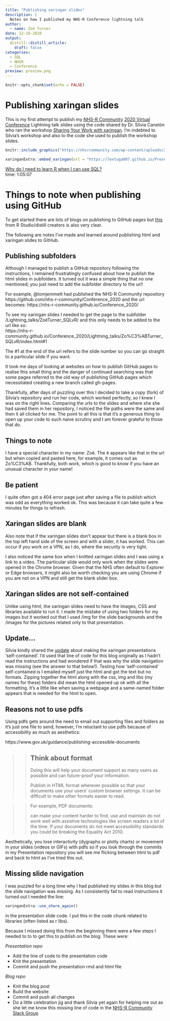 ```yaml
---
title: "Publishing xaringan slides"
description: |
  Notes on how I published my NHS-R Conference lightning talk
author:
  - name: Zoë Turner
date: 12-19-2020
output:
  distill::distill_article:
    draft: false
categories:
  - SQL
  - NHSR
  - Conference
preview: preview.png  
---
```



```r
knitr::opts_chunk$set(echo = FALSE)
```


# Publishing xaringan slides

This is my first attempt to publish my [NHS-R Community](https://nhsrcommunity.com/about/) [2020 Virtual Conference](https://nhsrcommunity.com/nhsr-conference-2020/) Lightning talk slides using the code shared by Dr. Silvia Canelón who ran the workshop [Sharing Your Work with xaringan](https://bit.ly/xaringan-nhsr). I'm indebted to Silvia's workshop and also to the code she used to publish the workshop slides.

<aside>
```r
knitr::include_graphics("https://nhsrcommunity.com/wp-content/uploads/2018/02/logo.png")

```
</aside>


```r
xaringanExtra::embed_xaringan(url = "https://lextuga007.github.io/Presentations/nhsr-conference-2020/SQLRTalk.html", ratio = "16:9")
```


<aside>
[Why do I need to learn R when I can use SQL?](https://www.youtube.com/watch?v=5eEaAxeDFRE) </br> time: 1:05:07
</aside>

# Things to note when publishing using GitHub

To get started there are lots of blogs on publishing to GitHub pages but [this](https://rstudio.github.io/distill/publish_website.html) from R Studio/distill creators is also very clear.

The following are notes I've made and learned around publishing html and xaringan slides to GitHub.

## Publishing subfolders

Although I managed to publish a GitHub repository following the instructions, I remained frustratingly confused about how to publish the html slides in subfolders. It turned out it was a simple thing that no one mentioned; you just need to add the subfolder directory to the url! 

For example, @tomjemmett had published the NHS-R Community repository https://github.com/nhs-r-community/Conference_2020 and the url becomes: https://nhs-r-community.github.io/Conference_2020/ 

To see my xaringan slides I needed to get the page to the subfolder /Lightning_talks/ZoëTurner_SQLvR/ and this only needs to be added to the url like so: </br>
https://nhs-r-community.github.io/Conference_2020/Lightning_talks/Zo%C3%ABTurner_SQLvR/index.html#1

The #1 at the end of the url refers to the slide number so you can go straight to a particular slide if you want.

It took me days of looking at websites on how to publish GitHub pages to realise this small thing and the danger of continued searching was that some pages referred to the old way of publishing GitHub pages which necessitated creating a new branch called gh-pages. 

Thankfully, after  days of puzzling over this I decided to take a copy (fork) of Silvia's repository and run her code, which worked perfectly, so I knew I was on the right lines. Comparing the urls to the slides and where she she had saved them in her repository, I  noticed the file paths were the same and then it all clicked for me. The point to all this is that it's a generous thing to open up your code to such naive scrutiny and I am forever grateful to those that do.

## Things to note

I have a special character in my name: Zoë. The ë appears like that in the url but when copied and pasted here, for example, it comes out as Zo%C3%AB. Thankfully, both work, which is good to know if you have an unusual character in your name!

## Be patient

I quite often got a 404 error page just after saving a file to publish which was odd as everything worked ok. This was because it can take quite a few minutes for things to refresh.

## Xaringan slides are blank

Also note that if the xaringan slides don't appear but there is a blank box in the top left hand side of the screen and with a slider, it has worked. This can occur if you work on a VPN, as I do, where the security is very tight.

I also noticed the same box when I knitted xaringan slides and I was using a link to a video. The particular slide would only work when the slides were opened in the Chrome browser. Given that the NHS often default to Explorer or Edge browsers, it might also be worth checking you are using Chrome if you are not on a VPN and still get the blank slider box.

## Xaringan slides are not self-contained

Unlike using html, the xaringan slides need to have the images, CSS and libraries available to run it. I made the mistake of using two folders for my images but it worked out that I used /img for the slide backgrounds and the /images for the pictures related only to that presentation. 

## Update...

Silvia kindly shared the [update](https://github.com/yihui/xaringan/blob/master/NEWS.md) about making the xaringan presentations 'self-contained'. I'd used that line of code for this blog originally as I hadn't read the instructions and had wondered if that was why the slide navigation was missing (see the answer to that below!). Testing how 'self-contained' self-contained is I emailed myself just the html and got the text but no formats. Zipping together the html along with the css, img and libs (my names for these) folders did mean the html opened up ok with all the formatting. It's a little like when saving a webpage and a same-named folder appears that is needed for the html to open.

## Reasons not to use pdfs

Using pdfs gets around the need to email out supporting files and folders as it's just one file to send, however, I'm reluctant to use pdfs because of accessibility as much as aesthetics:

https://www.gov.uk/guidance/publishing-accessible-documents 

> >## Think about format
> >Doing this will help your document support as many users as possible and can future-proof your information.
> >
> >Publish in HTML format wherever possible so that your documents use your users’ custom browser settings. It can be difficult to make other formats easier to read. 

> >For example, PDF documents:
> >
> >can make your content harder to find, use and maintain do not work well with assistive technologies like screen readers a lot of the time. If your documents do not meet accessibility standards you could be breaking the Equality Act 2010.


Aesthetically, you lose interactivity (dygraphs or plotly charts) or movement in your slides (videos or GIFs) with pdfs so if you look through the commits in my Presentation repository you will see me flicking between html to pdf and back to html as I've tried this out. 

## Missing slide navigation

I was puzzled for a long time why I had published my slides in this blog but the slide navigation was missing. As I consistently fail to read instructions it turned out I needed the line: 

```r

xaringanExtra::use_share_again()

```

in the presentation slide code. I put this in the code chunk related to libraries (often listed as r libs).

Because I missed doing this from the beginning there were a few steps I needed to to to get this to publish on the blog. These were:

_Presentation repo_

* Add the line of code to the presentation code
* Knit the presentation
* Commit and push the presentation rmd and html file

_Blog repo_

* Knit the blog post
* Build the website 
* Commit and push all changes
* Do a little celebration jig and thank Silvia yet again for helping me out as she let me know this missing line of code in the [NHS-R Community Slack Group](nhsrcommunity.slack.com)
